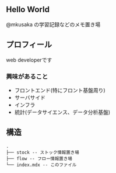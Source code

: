 ## Hello World
@mkusaka の学習記録などのメモ置き場

## プロフィール

web developerです

### 興味があること
- フロントエンド(特にフロント基盤周り)
- サーバサイド
- インフラ
- 統計(データサイエンス、データ分析基盤)

## 構造
```
.
├── stock -- ストック情報置き場
├── flow -- フロー情報置き場
└── index.mdx -- このファイル
```
